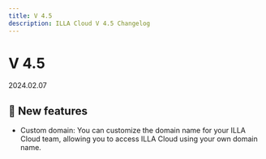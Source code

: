 ```yaml
---
title: V 4.5
description: ILLA Cloud V 4.5 Changelog
---
```


# V 4.5

2024.02.07

## 🚀 New features

* Custom domain: You can customize the domain name for your ILLA Cloud team, allowing you to access ILLA Cloud using your own domain name.
